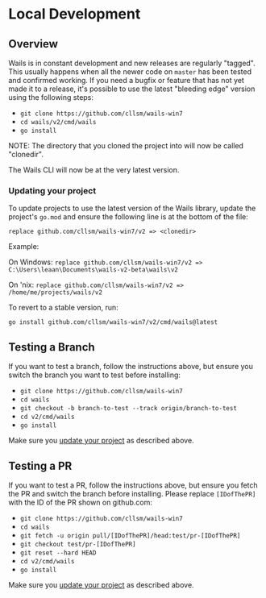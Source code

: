 # Local Development

## Overview

Wails is in constant development and new releases are regularly "tagged". This usually happens when all the newer code on `master` has been tested and confirmed working. If you need a bugfix or feature that has not yet made it to a release, it's possible to use the latest "bleeding edge" version using the following steps:

- `git clone https://github.com/cllsm/wails-win7`
- `cd wails/v2/cmd/wails`
- `go install`

NOTE: The directory that you cloned the project into will now be called "clonedir".

The Wails CLI will now be at the very latest version.

### Updating your project

To update projects to use the latest version of the Wails library, update the project's `go.mod` and ensure the following line is at the bottom of the file:

`replace github.com/cllsm/wails-win7/v2 => <clonedir>`

Example:

On Windows: `replace github.com/cllsm/wails-win7/v2 => C:\Users\leaan\Documents\wails-v2-beta\wails\v2`

On 'nix: `replace github.com/cllsm/wails-win7/v2 => /home/me/projects/wails/v2`

To revert to a stable version, run:

`go install github.com/cllsm/wails-win7/v2/cmd/wails@latest`

## Testing a Branch

If you want to test a branch, follow the instructions above, but ensure you switch the branch you want to test before installing:

- `git clone https://github.com/cllsm/wails-win7`
- `cd wails`
- `git checkout -b branch-to-test --track origin/branch-to-test`
- `cd v2/cmd/wails`
- `go install`

Make sure you [update your project](#updating-your-project) as described above.

## Testing a PR

If you want to test a PR, follow the instructions above, but ensure you fetch the PR and switch the branch before installing. Please replace `[IDofThePR]` with the ID of the PR shown on github.com:

- `git clone https://github.com/cllsm/wails-win7`
- `cd wails`
- `git fetch -u origin pull/[IDofThePR]/head:test/pr-[IDofThePR]`
- `git checkout test/pr-[IDofThePR]`
- `git reset --hard HEAD`
- `cd v2/cmd/wails`
- `go install`

Make sure you [update your project](#updating-your-project) as described above.
